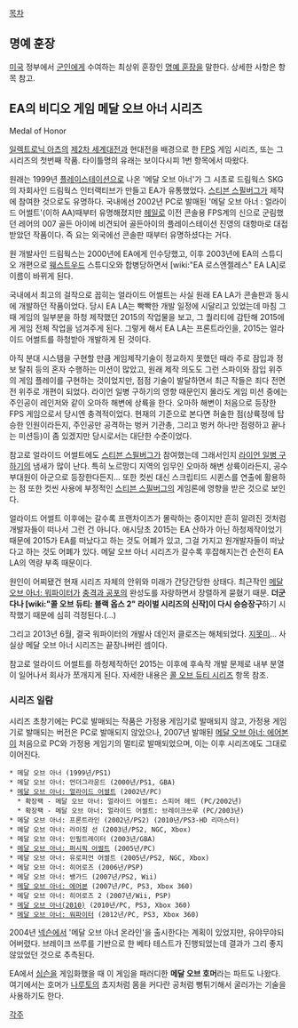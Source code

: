 [[목차]]

== 명예 훈장 ==
[[미국]] 정부에서 [[군인]]에게 수여하는 최상위 훈장인 [[명예 훈장]]을 말한다. 상세한 사항은 항목 참고.
== EA의 비디오 게임 메달 오브 아너 시리즈 ==
Medal of Honor

[[일렉트로닉 아츠]]의 [[제2차 세계대전]]과 현대전을 배경으로 한 [[FPS]] 게임 시리즈, 또는 그 시리즈의 첫번째 작품. 타이틀명의 유래는 보이다시피 1번 항목에서 따왔다.

원래는 1999년 [[플레이스테이션]]으로 나온 '메달 오브 아너'가 그 시초로 드림웍스 SKG의 자회사인 드림웍스 인터랙티브가 만들고 EA가 유통했었다. [[스티븐 스필버그]]가 제작에 참여한 것으로도 유명하다. 국내에선 2002년 PC로 발매된 '메달 오브 아너 : 얼라이드 어썰트'(이하 AA)때부터 유명해졌지만 [[헤일로]] 이전 콘솔용 FPS계의 신으로 군림했던 레어의 007 골든 아이에 비견되어 골든아이의 플레이스테이션 진영의 대항마로 대접받았던 작품이다. 즉 요는 외국에선 콘솔판 때부터 유명하셨다는 거다.

원 개발사인 드림웍스는 2000년에 EA에게 인수당했고, 이후 2003년에 EA의 스튜디오 개편으로 [[웨스트우드]] 스튜디오와 합병당하면서 [wiki:"EA 로스엔젤레스" EA LA]로 이름이 바뀌게 된다.

국내에서 최고의 걸작으로 꼽히는 얼라이드 어썰트는 사실 원래 EA LA가 콘솔판과 동시에 개발하던 작품이었다. 당시 EA LA는 빡빡한 개발 일정에 시달리고 있었는데 마침 그 때 게임의 일부분을 하청 제작했던 2015의 작업물을 보고, 그 퀄리티에 감탄해 2015에게 게임 전체 작업을 넘겨주게 된다. 그렇게 해서 EA LA는 프론트라인을, 2015는 얼라이드 어썰트를 하청받아 개발하게 된 것이다.

아직 분대 시스템을 구현할 만큼 게임제작기술이 정교하지 못했던 때라 주로 잠입과 정보 탈취 등의 혼자 수행하는 미션이 많았고, 원래 제작 의도도 그런 스파이와 잠입 위주의 게임 플레이를 구현하는 것이었지만, 점점 기술이 발달하면서 최근 작들은 죄다 전면전 위주로 개편이 되었다. 라이언 일병 구하기의 영향 때문인지 몰라도 게임 미션 중에는 주인공이 레인저와 같이 오마하 해변에 상륙을 한다. 오마하 해변이 처음으로 등장한 FPS 게임으로서 당시엔 충격적이었다. 현재의 기준으로 본다면 허술한 점(상륙정에 탑승한 인원이라든지, 주인공만 공격하는 벙커 기관총, 그리고 벙커 하나만 점령하고 끝나는 미션등)이 좀 있겠지만 당시로서는 대단한 수준이었다.

참고로 얼라이드 어썰트에도 [[스티븐 스필버그]]가 참여했는데 그래서인지 [[라이언 일병 구하기]]의 냄새가 많이 난다. 특히 노르망디 지역의 임무인 오마하 해변 상륙이라든지, 공수부대원이 아군으로 등장한다든지... 또한 컷씬 대신 스크립티드 시퀸스를 연출에 활용하는 점 또한 컷씬 사용에 부정적인 [[스티븐 스필버그]]의 게임론에 영향을 받은 것으로 보인다.

얼라이드 어썰트 이후에는 갈수록 프랜차이즈가 몰락하는 중이지만 흔히 알려진 것처럼 개발자들이 떠나서 그런 건 아니다. 애시당초 2015는 EA 산하가 아닌 하청제작이었기 때문에 2015가 EA를 떠났다고 하는 것도 어폐가 있고, 그걸 가지고 원개발자들이 떠났다고 하는 것도 어폐가 있다. 메달 오브 아너 시리즈가 갈수록 후잡해지는건 순전히 EA LA의 역량 부족 때문이다.

원인이 어찌됐건 현재 시리즈 자체의 안위와 미래가 간당간당한 상태다. 최근작인 [[메달 오브 아너: 워파이터]]가 [[충격과 공포]]의 완성도를 자랑하면서 장렬하게 묻혔기 때문. '''더군다나 [wiki:"콜 오브 듀티: 블랙 옵스 2" 라이벌 시리즈의 신작]이 다시 승승장구'''하기 시작했기 때문에 심히 걱정된다.(...)

그리고 2013년 6월, 결국 워파이터의 개발사 데인저 클로즈는 해체되었다. [[지못미]]... 사실상 메달 오브 아너 시리즈는 끝장나버린 셈이다.

참고로 얼라이드 어썰트를 하청제작하던 2015는 이후에 후속작 개발 문제로 내부 분열이 일어나서 회사가 쪼개지게 된다. 자세한 내용은 [[콜 오브 듀티 시리즈]] 항목 참조.
=== 시리즈 일람 ===
시리즈 초창기에는 PC로 발매되는 작품은 가정용 게임기로 발매되지 않고, 가정용 게임기로 발매되는 버전은 PC로 발매되지 않았으나, 2007년 발매된 [[메달 오브 아너: 에어본]]이 처음으로 PC와 가정용 게임기의 멀티로 발매되었으며, 이는 이후 시리즈에도 그대로 이어진다.

 * 메달 오브 아너 (1999년/PS1)
 * 메달 오브 아너: 언더그라운드 (2000년/PS1, GBA)
 * [[메달 오브 아너: 얼라이드 어썰트]] (2002년/PC)
   * 확장팩 - 메달 오브 아너: 얼라이드 어썰트: 스피어 헤드 (PC/2002년)
   * 확장팩 - 메달 오브 아너: 얼라이드 어썰트: 브레이크쓰루 (PC/2003년)
 * 메달 오브 아너: 프론트라인 (2002년/PS2) (2010년/PS3-HD 리마스터)
 * 메달 오브 아너: 라이징 선 (2003년/PS2, NGC, Xbox)
 * 메달 오브 아너: 인필트레이터 (2003년/GBA)
 * [[메달 오브 아너: 퍼시픽 어썰트]] (2005년/PC)
 * 메달 오브 아너: 유로피언 어썰트 (2005년/PS2, NGC, Xbox)
 * 메달 오브 아너: 히어로즈 (2006년/PSP)
 * 메달 오브 아너: 뱅가드 (2007년/PS2, Wii)
 * [[메달 오브 아너: 에어본]] (2007년/PC, PS3, Xbox 360)
 * 메달 오브 아너: 히어로즈 2 (2007년/Wii, PSP)
 * [[메달 오브 아너(2010)]] (2010년/PC, PS3, Xbox 360)
 * [[메달 오브 아너: 워파이터]] (2012년/PC, PS3, Xbox 360)

2004년 [[넥슨]]에서 '메달 오브 아너 온라인'을 출시한다는 계획이 있었지만, 유야무야되어버렸다. 브레이크 쓰루를 기반으로 한 베타 테스트가 진행되었는데 결과가 그리 좋지 않았었던 것으로 추측된다. 

EA에서 [[심슨]]을 게임화했을 때 이 게임을 패러디한 '''메달 오브 호머'''라는 파트도 나왔다. 여기에서는 호머가 [[나루토]]의 쵸지처럼 몸을 커다란 공처럼 뻥튀기해서 굴러가는 기술을 사용하기도 한다.

[[각주]]
